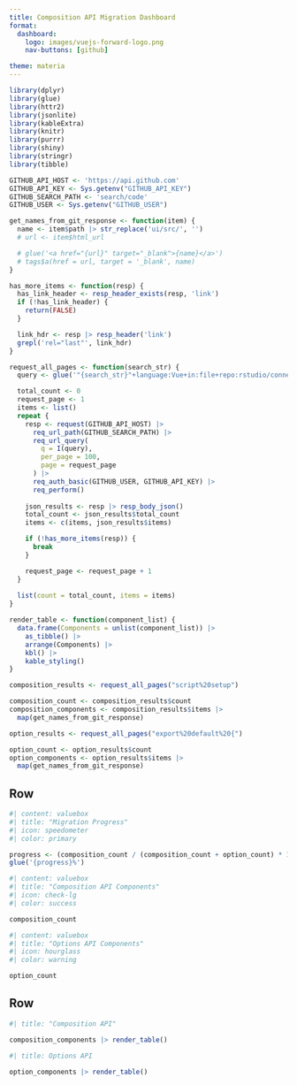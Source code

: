 ```yaml
---
title: Composition API Migration Dashboard
format:
  dashboard:
    logo: images/vuejs-forward-logo.png
    nav-buttons: [github]

theme: materia
---
```


```r
library(dplyr)
library(glue)
library(httr2)
library(jsonlite)
library(kableExtra)
library(knitr)
library(purrr)
library(shiny)
library(stringr)
library(tibble)

GITHUB_API_HOST <- 'https://api.github.com'
GITHUB_API_KEY <- Sys.getenv("GITHUB_API_KEY")
GITHUB_SEARCH_PATH <- 'search/code'
GITHUB_USER <- Sys.getenv("GITHUB_USER")

get_names_from_git_response <- function(item) {
  name <- item$path |> str_replace('ui/src/', '')
  # url <- item$html_url

  # glue('<a href="{url}" target="_blank">{name}</a>')
  # tags$a(href = url, target = '_blank', name)
}

has_more_items <- function(resp) {
  has_link_header <- resp_header_exists(resp, 'link')
  if (!has_link_header) {
    return(FALSE)
  }

  link_hdr <- resp |> resp_header('link')
  grepl('rel="last"', link_hdr)
}

request_all_pages <- function(search_str) {
  query <- glue('"{search_str}"+language:Vue+in:file+repo:rstudio/connect')

  total_count <- 0
  request_page <- 1
  items <- list()
  repeat {
    resp <- request(GITHUB_API_HOST) |> 
      req_url_path(GITHUB_SEARCH_PATH) |>
      req_url_query(
        q = I(query),
        per_page = 100,
        page = request_page
      ) |> 
      req_auth_basic(GITHUB_USER, GITHUB_API_KEY) |>
      req_perform()
      
    json_results <- resp |> resp_body_json()
    total_count <- json_results$total_count
    items <- c(items, json_results$items)

    if (!has_more_items(resp)) {
      break
    }

    request_page <- request_page + 1
  }
  
  list(count = total_count, items = items)
}

render_table <- function(component_list) {
  data.frame(Components = unlist(component_list)) |>
    as_tibble() |>
    arrange(Components) |>
    kbl() |>
    kable_styling()
}
```

```r
composition_results <- request_all_pages("script%20setup")

composition_count <- composition_results$count
composition_components <- composition_results$items |>
  map(get_names_from_git_response)
```

```r
option_results <- request_all_pages("export%20default%20{")

option_count <- option_results$count
option_components <- option_results$items |>
  map(get_names_from_git_response)
```

## Row

```r
#| content: valuebox
#| title: "Migration Progress"
#| icon: speedometer
#| color: primary

progress <- (composition_count / (composition_count + option_count) * 100) |> round()
glue('{progress}%')
```

```r
#| content: valuebox
#| title: "Composition API Components"
#| icon: check-lg
#| color: success

composition_count
```

```r
#| content: valuebox
#| title: "Options API Components"
#| icon: hourglass
#| color: warning

option_count
```

## Row {.tabset}

```r
#| title: "Composition API"

composition_components |> render_table()
```

```r
#| title: Options API

option_components |> render_table()
```
